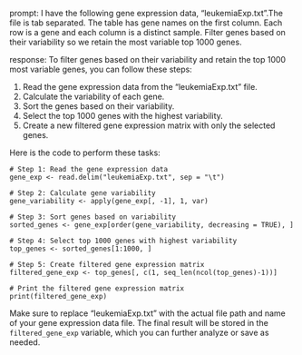prompt:
I have the following gene expression data, "leukemiaExp.txt".The file is tab separated. The table has gene names on the first column. Each row is a gene and each column is a distinct sample.  Filter genes based on their variability so we retain the most variable top 1000 genes. 

response:
To filter genes based on their variability and retain the top 1000 most variable genes, you can follow these steps:

1. Read the gene expression data from the "leukemiaExp.txt" file.
2. Calculate the variability of each gene.
3. Sort the genes based on their variability.
4. Select the top 1000 genes with the highest variability.
5. Create a new filtered gene expression matrix with only the selected genes.

Here is the code to perform these tasks:

```
# Step 1: Read the gene expression data
gene_exp <- read.delim("leukemiaExp.txt", sep = "\t")

# Step 2: Calculate gene variability
gene_variability <- apply(gene_exp[, -1], 1, var)

# Step 3: Sort genes based on variability
sorted_genes <- gene_exp[order(gene_variability, decreasing = TRUE), ]

# Step 4: Select top 1000 genes with highest variability
top_genes <- sorted_genes[1:1000, ]

# Step 5: Create filtered gene expression matrix
filtered_gene_exp <- top_genes[, c(1, seq_len(ncol(top_genes)-1))]

# Print the filtered gene expression matrix
print(filtered_gene_exp)
```

Make sure to replace "leukemiaExp.txt" with the actual file path and name of your gene expression data file. The final result will be stored in the `filtered_gene_exp` variable, which you can further analyze or save as needed.
